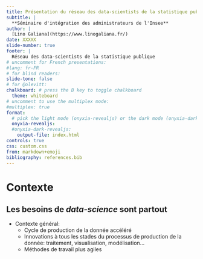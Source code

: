 ```yaml
---
title: Présentation du réseau des data-scientists de la statistique publique
subtitle: |
  **Séminaire d'intégration des administrateurs de l'Insee**
author: |
  [Lino Galiana](https://www.linogaliana.fr/)
date: XXXXX
slide-number: true
footer: |
  Réseau des data-scientists de la statistique publique
# uncomment for French presentations:
#lang: fr-FR
# for blind readers:
slide-tone: false
# for @olevitt:
chalkboard: # press the B key to toggle chalkboard
  theme: whiteboard
# uncomment to use the multiplex mode:
#multiplex: true
format:
  # pick the light mode (onyxia-revealjs) or the dark mode (onyxia-dark-revealjs)
  onyxia-revealjs:
  #onyxia-dark-revealjs:
    output-file: index.html
controls: true
css: custom.css
from: markdown+emoji
bibliography: references.bib
---
```





# Contexte

## Les besoins de _data-science_ sont partout

- Contexte général:
  + Cycle de production de la donnée accéléré
  + Innovations à tous les stades du processus de production de la donnée: traitement, visualisation, modélisation...
  + Méthodes de travail plus agiles


